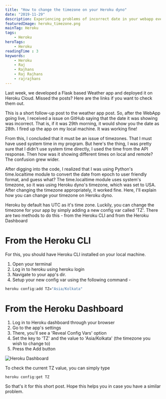 ```yaml
---
title: "How to change the timezone on your Heroku dyno"
date: "2019-11-29"
description: Experiencing problems of incorrect date in your webapp even though everything works on your localhost? The problem might be that your Heroku dyno is using a different timezone than you want it to.
featuredImage: heroku_timezone.png
mainTag: Heroku
tags:
    - Heroku
heroTags:
    - Heroku
readingTime : 3
keywords:
    - Heroku
    - Raj
    - Rajhans
    - Raj Rajhans
    - rajrajhans
---
```


Last week, we developed a Flask based Weather app and deployed it on Heroku Cloud. Missed the posts? Here are the links if you want to check them out.

This is a short follow-up post to the weather app post.
So, after the WebApp going live, I received a issue on GitHub saying that the date it was showing was incorrect. That is, if it was 29th morning, it would show you the date as 28th. I fired up the app on my local machine. It was working fine!

From this, I concluded that it must be an issue of timezones. That I must have used system time in my program. But here's the thing, I was pretty sure that I didn't use system time directly, I used the time from the API response. Then how was it showing different times on local and remote? The confusion grew wider.

After digging into the code, I realized that I was using Python's time.localtime module to convert the date from epoch to user friendly format, and guess what? The time.localtime module uses system's timezone, so it was using Heroku dyno's timezone, which was set to USA. After changing the timezone appropriately, it worked fine. Here, I'll explain how you can change your timezone on Heroku dyno.

Heroku by default has UTC as it's time zone. Luckily, you can change the timezone for your app by simply adding a new config var called 'TZ'. There are two methods to do this - from the Heroku CLI and from the Heroku Dashboard

# From the Heroku CLI

For this, you should have Heroku CLI installed on your local machine.
1. Open your terminal
2. Log in to heroku using heroku login
3. Navigate to your app's dir.
4. Setup your new config var using the following command -

```bash
heroku config:add TZ="Asia/Kolkata"
```

# From the Heroku Dashboard

1. Log in to Heroku dashboard through your browser
2. Go to the app's settings
3. There, you'll see a 'Reveal Config Vars' option
4. Set the key to 'TZ' and the value to 'Asia/Kolkata' (the timezone you wish to change to)
5. Press the Add button

![Heroku Dashboard](heroku_ss.png)

To check the current TZ value, you can simply type

```bash
heroku config:get TZ
```

So that's it for this short post. Hope this helps you in case you have a similar problem.
